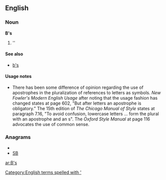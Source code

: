 ==English==

===Noun===
'''B's'''

# ''{{plural of|[[B]]}}

====See also====
*[[b's]]

====Usage notes====
*There has been some difference of opinion regarding the use of apostrophes in the pluralization of references to letters as symbols.  ''New Fowler's Modern English Usage'' after noting that the usage fashion has changed states at page 602, "But after letters an apostrophe is obligatory."    The 15th edition of ''The Chicago Manual of Style'' states at paragraph 7.16, "To avoid confusion, lowercase letters ... form the plural with an apostrophe and an s".  The ''Oxford Style Manual'' at page 116 advocates the use of common sense.

===Anagrams===
* {{alphagram|bs}}
* [[SB#English|SB]]

[[Category:English terms spelled with ']]

[[ar:B's]]